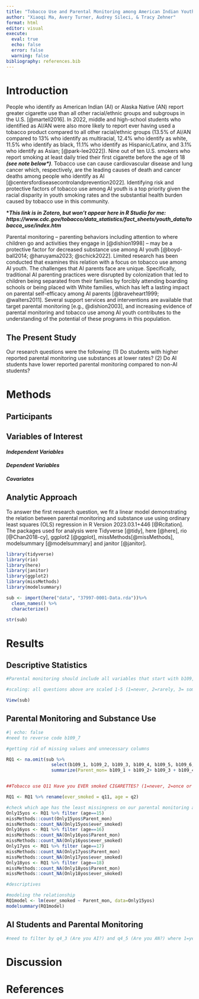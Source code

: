 ```yaml
---
title: "Tobacco Use and Parental Monitoring among American Indian Youth"
author: "Xiaoqi Ma, Avery Turner, Audrey Sileci, & Tracy Zehner"
format: html
editor: visual
execute: 
  eval: true
  echo: false
  error: false
  warning: false
bibliography: references.bib
---
```


# Introduction

People who identify as American Indian (AI) or Alaska Native (AN) report greater cigarette use than all other racial/ethnic groups and subgroups in the U.S. [@martell2016]. In 2022, middle and high-school students who identified as AI/AN were also more likely to report ever having used a tobacco product compared to all other racial/ethnic groups (13.5% of AI/AN compared to 13% who identify as multiracial, 12.4% who identify as white, 11.5% who identify as black, 11.1% who identify as Hispanic/Latinx, and 3.1% who identify as Asian; [@park-lee2022]). Nine out of ten U.S. smokers who report smoking at least daily tried their first cigarette before the age of 18 ***(see note below\*)***. Tobacco use can cause cardiovascular disease and lung cancer which, respectively, are the leading causes of death and cancer deaths among people who identify as AI [@centersfordiseasecontrolandprevention2022]. Identifying risk and protective factors of tobacco use among AI youth is a top priority given the racial disparity in youth smoking rates and the substantial health burden caused by tobacco use in this community.

**\**This link is in Zotero, but won't appear here in R Studio for me: https://www.cdc.gov/tobacco/data_statistics/fact_sheets/youth_data/tobacco_use/index.htm***

Parental monitoring -- parenting behaviors including attention to where children go and activities they engage in [@dishion1998] -- may be a protective factor for decreased substance use among AI youth [@boyd-ball2014; @haruyama2023; @schick2022]. Limited research has been conducted that examines this relation with a focus on tobacco use among AI youth. The challenges that AI parents face are unique. Specifically, traditional AI parenting practices were disrupted by colonization that led to children being separated from their families by forcibly attending boarding schools or being placed with White families, which has left a lasting impact on parental self-efficacy among AI parents [@braveheart1999; @walters2011]. Several support services and interventions are available that target parental monitoring [e.g., @dishion2003], and increasing evidence of parental monitoring and tobacco use among AI youth contributes to the understanding of the potential of these programs in this population.

## The Present Study

Our research questions were the following: (1) Do students with higher reported parental monitoring use substances at lower rates? (2) Do AI students have lower reported parental monitoring compared to non-AI students?

# Methods

## Participants

## Variables of Interest

#### *Independent Variables*

#### *Dependent Variables*

#### *Covariates*

## Analytic Approach

To answer the first research question, we fit a linear model demonstrating the relation between parental monitoring and substance use using ordinary least squares (OLS) regression in R Version 2023.03.1+446 [@Rcitation]. The packages used for analysis were Tidyverse [@tidy], here [@here], rio [@Chan2018-cy], ggplot2 [@ggplot], missMethods[@missMethods], modelsummary [@modelsummary] and janitor [@janitor].

```r

library(tidyverse)
library(rio)
library(here)
library(janitor)
library(ggplot2)
library(missMethods)
library(modelsummary)

sub <- import(here("data", "37997-0001-Data.rda"))%>%
  clean_names() %>% 
  characterize()

str(sub)
```

# Results

## Descriptive Statistics

```r

#Parental monitoring should include all variables that start with b109, including b109_1 (I tell my parents how I'm doing in school), b109_2 (I have to tell my parents who I'm with and what I'm doing at night with friends), b109_3 (My parents ask what I do in my free time), b109_4 (I tell my parents about my activities with friends), b109_5 (I have to tell my parents my plans for weekend nights), b109_6 (My parents ask about things that happen at school), b109_7 (I keep secrets from my parents about what I do in my free time), b109_8 (I need permission to be out late on weeknights), b109_9 (My parents talk to my friends)

#scaling: all questions above are scaled 1-5 (1=never, 2=rarely, 3= sometimes, 4=most of the time, 5= always)

View(sub)
```

## Parental Monitoring and Substance Use

```r
#| echo: false
#need to reverse code b109_7

#getting rid of missing values and unnecessary columns

RQ1 <- na.omit(sub %>%
                 select(b109_1, b109_2, b109_3, b109_4, b109_5, b109_6, b109_7, b109_8, b109_9, q2, q11) %>%
                 summarize(Parent_mon= b109_1 + b109_2+ b109_3 + b109_4 + b109_5 + b109_6 + b109_7 + b109_8 + b109_9))


##Tobacco use Q11 Have you EVER smoked CIGARETTES? (1=never, 2=once or twice, 3=occasionally but not regularly, 4=Regularly in the past, 5=regularly now)

RQ1 <- RQ1 %>% rename(ever_smoked = q11, age = q2)

#check which age has the least missingness on our parental monitoring and tobacco use
Only15yos <- RQ1 %>% filter (age==15)
missMethods::count(Only15yos$Parent_mon)
missMethods::count_NA(Only15yos$ever_smoked)
Only16yos <- RQ1 %>% filter (age==16)
missMethods::count_NA(Only16yos$Parent_mon)
missMethods::count_NA(Only16yos$ever_smoked)
Only17yos <- RQ1 %>% filter (age==17)
missMethods::count_NA(Only17yos$Parent_mon)
missMethods::count_NA(Only17yos$ever_smoked)
Only18yos <- RQ1 %>% filter (age==18)
missMethods::count_NA(Only18yos$Parent_mon)
missMethods::count_NA(Only18yos$ever_smoked)

#descriptives

#modeling the relationship
RQ1model <- lm(ever_smoked ~ Parent_mon, data=Only15yos)
modelsummary(RQ1model)
```

## AI Students and Parental Monitoring

```r
#need to filter by q4_3 (Are you AI?) and q4_5 (Are you AN?) where 1=yes
```

# Discussion

# References
